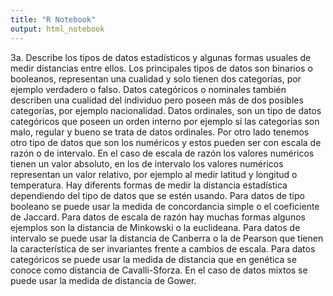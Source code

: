 ```yaml
---
title: "R Notebook"
output: html_notebook
---
```


3a. 
Describe los tipos de datos estadísticos y algunas formas usuales de medir distancias entre ellos. 
Los principales tipos de datos son binarios o booleanos, representan una cualidad y solo tienen dos categorías, por ejemplo verdadero o falso. Datos categóricos o nominales también describen  una cualidad del individuo pero poseen más de dos posibles categorías, por ejemplo nacionalidad. Datos ordinales, son un tipo de datos categóricos que poseen un orden interno por ejemplo si las categorías son malo, regular y bueno se trata de datos ordinales. Por otro lado tenemos otro tipo de datos que son los numéricos y estos pueden ser con escala de razón o de intervalo. En el caso de escala de razón los valores numéricos tienen un valor absoluto, en los de intervalo los valores numéricos representan un valor relativo, por ejemplo al medir latitud y longitud o temperatura. 
Hay diferents formas de medir la distancia estadística dependiendo del tipo de datos que se estén usando. Para datos de tipo booleano se puede usar la medida de concordancia simple o el coeficiente de Jaccard. Para datos de escala de razón hay muchas formas algunos ejemplos son la distancia de Minkowski o la euclideana. Para datos de intervalo se puede usar la distancia de Canberra o la de  Pearson que tienen la característica de ser invariantes frente a cambios de escala. Para datos categóricos se puede usar la medida de distancia que en genética se conoce como distancia de Cavalli-Sforza. En el caso de datos mixtos se puede usar la medida de distancia de Gower. 